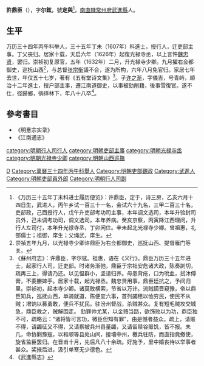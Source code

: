 '''許鼎臣'''（{{bd|1584年||1640年|catIdx=X許}}），字'''尔鉉'''，號'''定與'''<ref>《万历三十五年丁未科进士履历便览》：许鼎臣，定于，诗三房，乙亥六月十四日生，武进人，丙午乡试一百三十一名，会试六十九名，三甲二百三十名，吏部政，己酉授行人，戊午升吏部考功司主事，本年调文选司，本年升验封司员外，己未调考功司，调文选司，本年养病。癸亥京察，丙寅降江西理问，升行人左司付，本年升光禄寺丞，丁卯闲住。辛未起北光禄寺少卿。曾祖惠，礼部儒士；祖御，庠生；父绳武，庠生。</ref>，[[南直隸|南直隸]][[常州府|常州府]][[武進縣|武進縣]]人。

==生平==
万历三十四年丙午科举人，三十五年丁未（1607年）科進士，授行人，迁吏部主事。丁父丧归。居家十载，天启六年（1626年）起復光禄寺丞，以上言忤[[魏忠贤|魏忠贤]]，罢归。崇祯初复原官，五年（1632年）二月，升光禄寺少卿。九月擢右佥都御史，巡抚山西<ref>崇禎五年九月，以光禄寺少卿许鼎臣为右佥都御史，巡抚山西、提督雁门等关。</ref>，与总督[[张宗衡|张宗衡]]議不合，遂为所构，六年八月免官归。家居七年去世，年仅五十七岁，著有《五有堂诗文集》<ref>《蘇州府志》：许鼎臣，字尔铉。祖惠，语在《义行》。鼎臣万历三十五年进士，起家行人司，迁吏部。时诸务渐弛，鼎臣于宗社安危诸大政，陈奏剀切，疏再三上，得请乃还。以见愠群小，坚请归养。母患背疮，口为吮血，拭沐傅膏，不委媵婢手。居家十载，起光禄丞。魏忠贤用事，鼎臣廷抗之，予间归里。崇祯初，起本寺少卿。诸莫敢横索，节省以万计。流贼躏晋窥豫，帝以鼎臣知兵，巡抚山西，单骑就道，陈便宜六事，首列蠲租以恤穷民，使民不从贼；增饷以募勇敢，便兵不扰民。驻汾州督战，杀贼甚众。复有短毛贼攻交城急，鼎臣救之，贼解围走。 劾罪帅尤某，以金赂当路，欲饰败以为功，鼎臣独不可，疏略云：“诸将皆可言功，微臣但知有罪”，由是憾者益众。疏上，请赈不得，请蠲征又不得，又请察被兵州县量蠲，又请留赎谷赈饥，皆不报。未几，命协剿豫寇，以和顺等县处山间，接壤中州，檄兵驻防，而直指竟撤使，旋省监臣罢归。在晋甫十月，先后凡八十余疏。好施予，里中婚丧待以举事者甚众。奖掖后进，汲引单寒无少德色。</ref>。子[[许之渐|许之渐]]，字儀吉，号青屿，順治十二年進士，授户部主事，遷江南道御史，以事被劾削籍，後事雪復官。遂不仕，径歸鄉，徜徉林下，年八十八卒<ref>《武進縣志》</ref>。

== 參考書目 ==
{{reflist}}
*《明憙宗实录》
*《江南通志》

{{萬曆三十五年丁未科殿試金榜}}
{{DEFAULTSORT:Xu許}}
[[category:明朝行人司行人|category:明朝行人司行人]]
[[category:明朝吏部主事|category:明朝吏部主事]]
[[category:明朝光禄寺丞|category:明朝光禄寺丞]]
[[category:明朝光禄寺少卿|category:明朝光禄寺少卿]]
[[category:明朝山西巡撫|category:明朝山西巡撫]]
[[Category:許姓|D]]
[[Category:萬曆三十四年丙午科舉人|Category:萬曆三十四年丙午科舉人]]
[[Category:明朝吏部觀政|Category:明朝吏部觀政]]
[[Category:武進人|Category:武進人]]
[[Category:明朝吏部員外郎|Category:明朝吏部員外郎]]
[[Category:明朝行人司副|Category:明朝行人司副]]